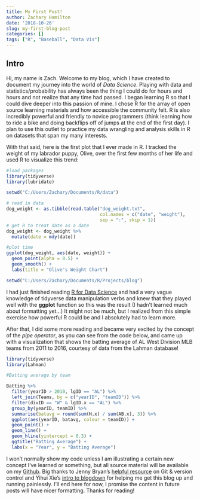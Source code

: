 ```yaml
---
title: My First Post!
author: Zachary Hamilton
date: '2018-10-26'
slug: my-first-blog-post
categories: []
tags: ["R", "Baseball", "Data Vis"]
---
```


## Intro 

Hi, my name is Zach. Welcome to my blog, which I have created to document my journey into the world of _Data Science_. Playing with data and statistics/probability has always been the thing I could do for hours and hours and not realize that any time had passed. I began learning R so that I could dive deeper into this passion of mine. I chose R for the array of open source learning materials and how accessible the community felt. R is also incredibly powerful and friendly to novice programmers (think learning how to ride a bike and doing backflips off of jumps at the end of the first day). I plan to use this outlet to practice my data wrangling and analysis skills in R on datasets that span my many interests.  

With that said, here is the first plot that I ever made in R. I tracked the weight of my labrador puppy, Olive, over the first few months of her life and used R to visualize this trend:

```r
#load packages
library(tidyverse)
library(lubridate)

setwd("C:/Users/Zachary/Documents/R/data")

# read in data 
dog_weight <- as.tibble(read.table("dog_weight.txt", 
                                   col.names = c("date", "weight"),
                                   sep = ":", skip = 1))
# get R to treat date as a date
dog_weight <- dog_weight %>%
  mutate(date = mdy(date))

#plot time 
ggplot(dog_weight, aes(date, weight)) +
  geom_point(alpha = 0.5) +
  geom_smooth() +
  labs(title = "Olive's Weight Chart")

setwd("C:/Users/Zachary/Documents/R/Projects/blog")
```

I had just finished reading [R for Data Science](https://r4ds.had.co.nz/) and had a very vague knowledge of tidyverse data manipulation verbs and knew that they played well with the __ggplot__ function so this was the result (I hadn't learned much about formatting yet...) It might not be much, but I realized from this simple exercise how powerful R could be and I absolutely had to learn more.

After that, I did some more reading and became very excited by the concept of the _pipe operator_, as you can see from the code below, and came up with a visualization that shows the batting average of AL West Division MLB teams from 2011 to 2016, courtesy of data from the Lahman database!

```r
library(tidyverse)
library(Lahman)

#Batting average by team 

Batting %>%
  filter(yearID > 2010, lgID == "AL") %>%
  left_join(Teams, by = c("yearID", "teamID")) %>%
  filter(divID == "W" & lgID.x == "AL") %>%
  group_by(yearID, teamID) %>%
  summarise(batavg = round(sum(H.x) / sum(AB.x), 3)) %>%
  ggplot(aes(yearID, batavg, colour = teamID)) +
  geom_point() +
  geom_line() +
  geom_hline(yintercept = 0.3) +
  ggtitle("Batting Average") +
  labs(x = "Year", y = "Batting Average")
```

I won't normally show my code unless I am illustrating a certain new concept I've learned or something, but all source material will be available on my [Github](https://github.com/zjham/blog). Big thanks to Jenny Bryan's [helpful resource](http://happygitwithr.com/) on Git & version control and Yihui Xie's [intro to blogdown](https://bookdown.org/yihui/blogdown/) for helping me get this blog up and running painlessly. I'll end here for now, I promise the content in future posts will have nicer formatting. Thanks for reading! 


